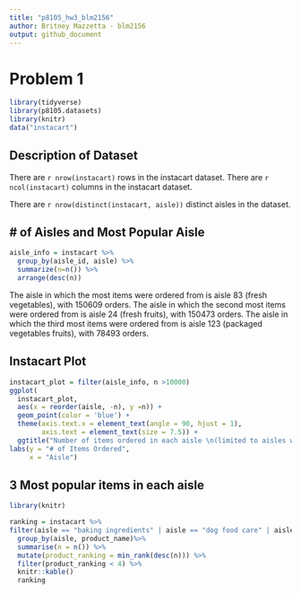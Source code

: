 ```yaml
---
title: "p8105_hw3_blm2156"
author: Britney Mazzetta - blm2156
output: github_document
---
```

# Problem 1
```r
library(tidyverse)
library(p8105.datasets)
library(knitr)
data("instacart")
```

## Description of Dataset 
There are `r nrow(instacart)` rows in the instacart dataset. There are `r ncol(instacart)` columns in the instacart dataset. 

There are `r nrow(distinct(instacart, aisle))` distinct aisles in the dataset. 

## # of Aisles and Most Popular Aisle
```r
aisle_info = instacart %>% 
  group_by(aisle_id, aisle) %>%
  summarize(n=n()) %>%
  arrange(desc(n))
```
The aisle in which the most items were ordered from is aisle 83 (fresh vegetables), with 150609 orders. The aisle in which the second most items were ordered from is aisle 24 (fresh fruits), with 150473 orders. The aisle in which the third most items were ordered from is aisle 123 (packaged vegetables fruits), with 78493 orders.

## Instacart Plot
```r
instacart_plot = filter(aisle_info, n >10000)
ggplot(
  instacart_plot, 
  aes(x = reorder(aisle, -n), y =n)) + 
  geom_point(color = 'blue') +
  theme(axis.text.x = element_text(angle = 90, hjust = 1),
        axis.text = element_text(size = 7.5)) +
  ggtitle("Number of items ordered in each aisle \n(limited to aisles with more than 10,000 items ordered") +
labs(y = "# of Items Ordered",
     x = "Aisle")
```

## 3 Most popular items in each aisle

```r
library(knitr)

ranking = instacart %>%
filter(aisle == "baking ingredients" | aisle == "dog food care" | aisle == "packaged vegetables fruits") %>%
  group_by(aisle, product_name)%>%
  summarise(n = n()) %>%
  mutate(product_ranking = min_rank(desc(n))) %>% 
  filter(product_ranking < 4) %>%
  knitr::kable()
  ranking

```


